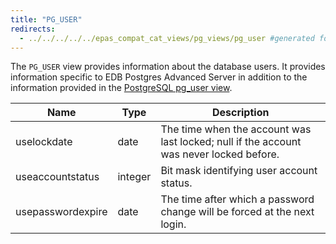 ```yaml
---
title: "PG_USER"
redirects:
  - ../../../../../epas_compat_cat_views/pg_views/pg_user #generated for docs/epas/reorg-role-use-case-mode
---
```


The `PG_USER` view provides information about the database users. It provides information specific to EDB Postgres Advanced Server in addition to the information provided in the [PostgreSQL pg_user view](https://www.postgresql.org/docs/current/view-pg-user.html).

| Name              | Type      | Description                                                                            |
| ----------------- | --------- | -------------------------------------------------------------------------------------- |
| uselockdate       | date      | The time when the account was last locked; null if the account was never locked before.|
| useaccountstatus  | integer   | Bit mask identifying user account status.                                              |
| usepasswordexpire | date      | The time after which a password change will be forced at the next login.               |

